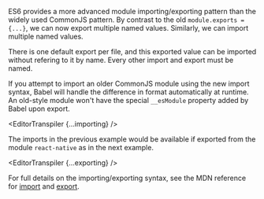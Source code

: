 

ES6 provides a more advanced module importing/exporting pattern than the widely used CommonJS pattern. By contrast to the old `module.exports = {...}`, we can now export multiple named values. Similarly, we can import multiple named values.

There is one default export per file, and this exported value can be imported without refering to it by name. Every other import and export must be named.

If you attempt to import an older CommonJS module using the new import syntax, Babel will handle the difference in format automatically at runtime. An old-style module won't have the special `__esModule` property added by Babel upon export.

<EditorTranspiler {...importing} />

The imports in the previous example would be available if exported from the module `react-native` as in the next example.

<EditorTranspiler {...exporting} />

For full details on the importing/exporting syntax, see the MDN reference for [import](https://developer.mozilla.org/en-US/docs/Web/JavaScript/Reference/Statements/import) and [export](https://developer.mozilla.org/en-US/docs/Web/JavaScript/Reference/Statements/export).
